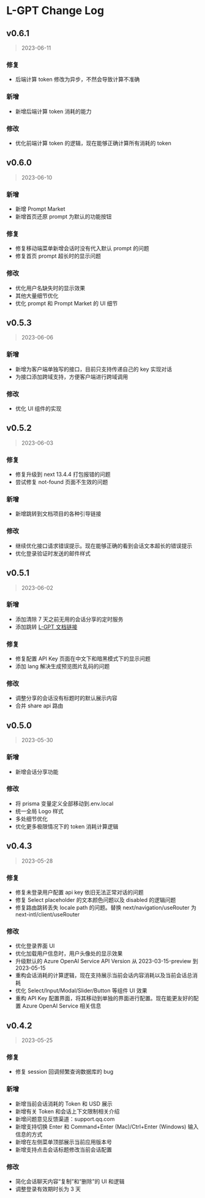 
# L-GPT Change Log

## v0.6.1

> 2023-06-11

### 修复

- 后端计算 token 修改为异步，不然会导致计算不准确

### 新增

- 新增后端计算 token 消耗的能力

### 修改

- 优化前端计算 token 的逻辑，现在能够正确计算所有消耗的 token

## v0.6.0

> 2023-06-10


<Screenshot src={projectLinkImage} alt="Project link" full />

### 新增

- 新增 Prompt Market
- 新增首页还原 prompt 为默认的功能按钮

### 修复

- 修复移动端菜单新增会话时没有代入默认 prompt 的问题
- 修复首页 prompt 超长时的显示问题

### 修改

- 优化用户名缺失时的显示效果
- 其他大量细节优化
- 优化 prompt 和 Prompt Market 的 UI 细节

## v0.5.3

> 2023-06-06

### 新增

- 新增为客户端单独写的接口，目前只支持传递自己的 key 实现对话
- 为接口添加跨域支持，方便客户端进行跨域调用

### 修改

- 优化 UI 组件的实现

## v0.5.2

> 2023-06-03

### 修复

- 修复升级到 next 13.4.4 打包报错的问题
- 尝试修复 not-found 页面不生效的问题

### 新增

- 新增跳转到文档项目的各种引导链接

### 修改

- 继续优化接口请求错误提示。现在能够正确的看到会话文本超长的错误提示
- 优化登录验证时发送的邮件样式

## v0.5.1

> 2023-06-02

### 新增

- 添加清除 7 天之前无用的会话分享的定时服务
- 添加跳转 [L-GPT 文档链接](https://docs.ltopx.com/zh-CN)

### 修复

- 修复配置 API Key 页面在中文下和暗黑模式下的显示问题
- 添加 lang 解决生成预览图片乱码的问题

### 修改

- 调整分享的会话没有标题时的默认展示内容
- 合并 share api 路由

## v0.5.0

> 2023-05-30

### 新增

- 新增会话分享功能

### 修改

- 将 prisma 变量定义全部移动到.env.local
- 统一全局 Logo 样式
- 多处细节优化
- 优化更多极限情况下的 token 消耗计算逻辑

## v0.4.3

> 2023-05-28

### 修复

- 修复未登录用户配置 api key 依旧无法正常对话的问题
- 修复 Select placeholder 的文本颜色问题以及 disabled 的逻辑问题
- 修复路由跳转丢失 locale path 的问题。替换 next/navigation/useRouter 为 next-intl/client/useRouter

### 修改

- 优化登录界面 UI
- 优化加载用户信息时，用户头像处的显示效果
- 升级默认的 Azure OpenAI Service API Version 从 2023-03-15-preview 到 2023-05-15
- 重构会话消耗的计算逻辑，现在支持展示当前会话内容消耗以及当前会话总消耗
- 优化 Select/Input/Modal/Slider/Button 等组件 UI 效果
- 重构 API Key 配置界面，将其移动到单独的界面进行配置。现在能更友好的配置 Azure OpenAI Service 相关信息

## v0.4.2

> 2023-05-25

### 修复

- 修复 session 回调频繁查询数据库的 bug

### 新增

- 新增当前会话消耗的 Token 和 USD 展示
- 新增有关 Token 和会话上下文限制相关介绍
- 新增问题意见反馈渠道：support.qq.com
- 新增支持切换 Enter 和 Command+Enter (Mac)/Ctrl+Enter (Windows) 输入信息的方式
- 新增在左侧菜单顶部展示当前应用版本号
- 新增支持点击会话标题修改当前会话配置

### 修改

- 简化会话聊天内容“复制”和“删除”的 UI 和逻辑
- 调整登录有效期时长为 3 天
